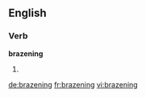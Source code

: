 ==English==

===Verb===
'''brazening'''

# {{present participle of|[[brazen]]}}

[[de:brazening]]
[[fr:brazening]]
[[vi:brazening]]